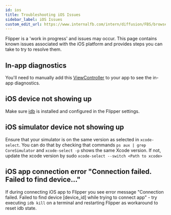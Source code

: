 ```yaml
---
id: ios
title: Troubleshooting iOS Issues
sidebar_label: iOS Issues
custom_edit_url: https://www.internalfb.com/intern/diffusion/FBS/browsefile/master/xplat/sonar/docs/getting-started/troubleshooting/ios.mdx
---
```


Flipper is a 'work in progress' and issues may occur. This page contains known issues associated with the iOS platform and provides steps you can take to try to resolve them.


<InternalIos />

<OssOnly>

## In-app diagnostics

You'll need to manually add this [ViewController](https://github.com/facebook/flipper/blob/main/iOS/FlipperKit/FlipperDiagnosticsViewController.m) to your app to see the in-app diagnostics.

## iOS device not showing up

Make sure [idb](https://fbidb.io/docs/installation) is installed and configured in the Flipper settings.

</OssOnly>

## iOS simulator device not showing up

Ensure that your simulator is on the same version as selected in `xcode-select`. You can do that by checking that commands `ps aux | grep CoreSimulator` and `xcode-select -p` shows the same Xcode version. If not, update the xcode version by sudo `xcode-select --switch <Path to xcode>`

## iOS app connection error "Connection failed. Failed to find device..."

If during connecting iOS app to Flipper you see error message "Connection failed. Failed to find device [device_id] while trying to connect app" - try executing `idb kill` on a terminal and restarting Flipper as workaround to reset idb state.
